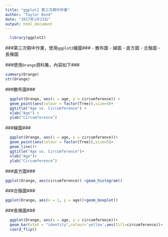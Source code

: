 ```yaml
---
title: "ggplot2 第三次期中作業"
author: "Taylor Bond"
date: "2017年1月23日"
output: html_document
---
```


```r
  library(ggplot2)
```
###第三次期中作業，使用`ggplot2`繪圖###
- 散布圖
- 線圖
- 直方圖
- 合鬚圖
- 長條圖

###使用`Orange`資料集，內容如下###
```r
summary(Orange)
str(Orange)
```


###散布圖###
```r

  ggplot(Orange, aes(x = age, y = circumference)) + 
  geom_point(aes(colour = factor(Tree)),size=4)+
  ggtitle("Age vs. Circumference") +
  xlab("Age") +
  ylab("Circumference")

```

###線圖###
```r
  ggplot(Orange, aes(x = age, y = circumference))+
  geom_point(aes(colour = factor(Tree)),size=5)+
  geom_line()+
  ggtitle("Age vs. Circumference")+
  xlab("Age")+
  ylab("Circumference")

```

###直方圖###
```r
ggplot(Orange, aes(circumference)) +geom_histogram()

```

###合鬚圖###

```r
ggplot(Orange, aes(x = 1, y = age))+geom_boxplot()

```

###長條圖###
```r
  ggplot(Orange, aes(x = age, y = circumference))+
  geom_bar(stat = "identity",colour='yellow',aes(fill=circumference))+
  coord_flip()
```
